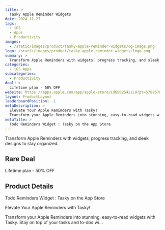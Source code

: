 ```yaml
---
title: >
  Tasky Apple Reminder Widgets
date: 2024-11-27
tags:
  - iOS
  - Apps
  - Productivity
images:
  - /static/images/product/tasky-apple-reminder-widgets/og-image.png
logo: /static/images/product/tasky-apple-reminder-widgets/logo.png
summary: >
  Transform Apple Reminders with widgets, progress tracking, and sleek designs to stay organized.
categories:
  - iOS Apps
subcategories:
  - Productivity
deal: >
  Lifetime plan - 50% OFF
website: https://apps.apple.com/app/apple-store/id6502542119?pt=570857&ct=rarebigdeal&mt=8
layout: ProductLayout
leaderboardPosition: -1
metaDescription: >
  Elevate Your Apple Reminders with Tasky!
  Transform your Apple Reminders into stunning, easy-to-read widgets with Tasky. Stay on top of your tasks and to-dos wi…
metaTitle: >
  ‎Todo Reminders Widget : Tasky on the App Store
---
```

Transform Apple Reminders with widgets, progress tracking, and sleek designs to stay organized.

## Rare Deal

Lifetime plan - 50% OFF

## Product Details

‎Todo Reminders Widget : Tasky on the App Store

Elevate Your Apple Reminders with Tasky!

Transform your Apple Reminders into stunning, easy-to-read widgets with Tasky. Stay on top of your tasks and to-dos wi…
